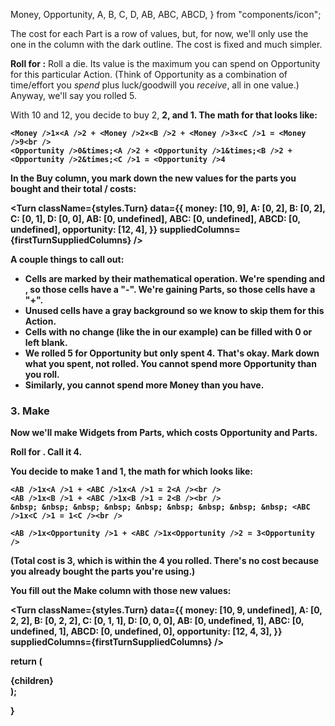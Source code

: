 
  Money,
  Opportunity,
  A,
  B,
  C,
  D,
  AB,
  ABC,
  ABCD,
} from "components/icon";

<ActionsTable actions={[ACTIONS.BUY]} className={styles.ActionsTable} />

The <Opportunity /> cost for each Part is a row of values, but, for now, we'll only use the one in the column with the dark outline. The <Money /> cost is fixed and much simpler.

**Roll for <Opportunity />:** Roll a die. Its value is the maximum you can spend on Opportunity for this particular Action. (Think of Opportunity as a combination of time/effort you _spend_ plus luck/goodwill you _receive_, all in one value.) Anyway, we'll say you rolled 5.

With <Money />10 and <Opportunity />12, you decide to buy <A />2, <B />2, and <C />1. The math for that looks like:

    <Money />1×<A />2 + <Money />2×<B />2 + <Money />3×<C />1 = <Money />9<br />
    <Opportunity />0&times;<A />2 + <Opportunity />1&times;<B />2 + <Opportunity />2&times;<C />1 = <Opportunity />4

In the Buy column, you mark down the new values for the parts you bought and their total <Opportunity />/<Money /> costs:

<Turn
  className={styles.Turn}
  data={{
    money: [10, 9],
    A: [0, 2],
    B: [0, 2],
    C: [0, 1],
    D: [0, 0],
    AB: [0, undefined],
    ABC: [0, undefined],
    ABCD: [0, undefined],
    opportunity: [12, 4],
  }}
  suppliedColumns={firstTurnSuppliedColumns}
/>

A couple things to call out:

- Cells are marked by their mathematical operation. We're spending <Money /> and <Opportunity />, so those cells have a "**-**". We're gaining Parts, so those cells have a "**+**".
- Unused cells have a gray background so we know to skip them for this Action.
- Cells with no change (like the <D /> in our example) can be filled with 0 or left blank.
- We rolled 5 for Opportunity but only spent 4. That's okay. Mark down what you spent, not rolled. You cannot spend more Opportunity than you roll.
- Similarly, you cannot spend more Money than you have.

### 3. Make

Now we'll make Widgets from Parts, which costs Opportunity and Parts.

<ActionsTable actions={[ACTIONS.MAKE]} className={styles.ActionsTable} />

**Roll for <Opportunity />.** Call it 4.

You decide to make <AB />1 and <ABC />1, the math for which looks like:

    <AB />1x<A />1 + <ABC />1x<A />1 = 2<A /><br />
    <AB />1x<B />1 + <ABC />1x<B />1 = 2<B /><br />
    &nbsp; &nbsp; &nbsp; &nbsp; &nbsp; &nbsp; &nbsp; &nbsp; &nbsp; <ABC />1x<C />1 = 1<C /><br />

    <AB />1x<Opportunity />1 + <ABC />1x<Opportunity />2 = 3<Opportunity />

(Total <Opportunity /> cost is 3, which is within the 4 you rolled. There's no <Money /> cost because you already bought the parts you're using.)

You fill out the Make column with those new values:

<Turn
  className={styles.Turn}
  data={{
    money: [10, 9, undefined],
    A: [0, 2, 2],
    B: [0, 2, 2],
    C: [0, 1, 1],
    D: [0, 0, 0],
    AB: [0, undefined, 1],
    ABC: [0, undefined, 1],
    ABCD: [0, undefined, 0],
    opportunity: [12, 4, 3],
  }}
  suppliedColumns={firstTurnSuppliedColumns}
/>

  return (
    <div className={styles.rules}>
      {children}
    </div>
  );

}
